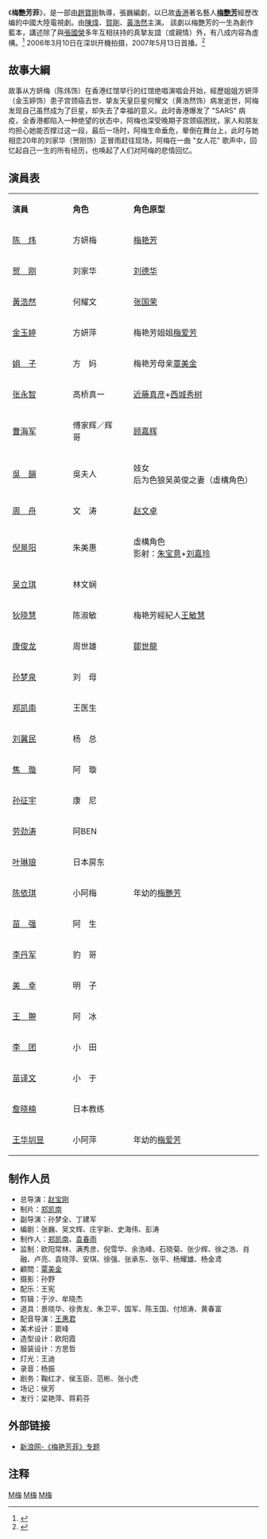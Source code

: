 {{电视节目信息框
| 名称 = 梅艷芳菲
| 英文名称 =
| 图片 = File:电视剧梅艳芳菲.jpg
| 图说 = 电视剧海报
| 分类 = 传记，剧情，爱情 
| 標語 = 
| 國家 = {{CHNML}}
| 電視台 = [[川台影视|川台影视]]<BR>[[深圳卫视|深圳卫视]]、[[江苏综艺频道|江苏综艺频道]]、[[浙江影视|浙江影视]]
| 播出國家 = {{CHNML}}
| 導演 = [[赵宝刚|赵宝刚]]
| 助理編導 =孙梦全、丁建军
| 編審 =
| 編劇 =张巍、吴文辉、庄宇新、史海伟、彭涛
| 出品人=郑凯南、龙秋云、彭益、刘长乐
| 出品公司=[[凤凰卫视|凤凰卫视]]，[[深圳广播电影电视集团|深圳广播电影电视集团]]
| 发行公司= [[深圳万科影视|深圳万科影视]]
| 製作年份= 2006年
| 制作人=郑凯南、袁春雨
| 攝影 = 孙野
| 集數 = 38集
| 片長 = 41分鐘
| 首播日期=2008年7月25日
| 攝製格式 = 彩色
| 語言 = [[國語|國語]]、[[粵語|粵語]]
| 字幕 = 中文
| 主演 = [[陳煒|陳　煒]]、[[賀剛|賀　剛]]、[[黃浩然_(演員)|黃浩然]]、[[金玉婷|金玉婷]]、[[娟子|娟　子]]、<BR>[[张永智|张永智]]、[[吴立琪|吴立琪]]、[[倪景阳|倪景阳]]、<BR>[[狄晓慧|狄晓慧]]、[[康俊龙|康俊龙]]
| 外景 = {{CHNML}}、{{HK}}
|}}
《'''梅艷芳菲'''》，是一部由[[趙寶剛|趙寶剛]]執導，張巍編劇，以已故[[香港|香港]]著名藝人'''[[梅艷芳|梅艷芳]]'''經歷改编的中國大陸電視劇。由[[陳煒|陳煒]]、[[賀剛|賀剛]]、[[黃浩然_(演員)|黃浩然]]主演。
該劇以梅艷芳的一生為創作藍本，講述除了與[[張國榮|張國榮]]多年互相扶持的真摯友誼（或親情）外，有八成内容為虛構。<ref>{{Cite web |url=http://www.southcn.com/ent/yulefirst/200706280226.htm |title=《梅艳芳菲》回避娱乐圈事件　颇多虚构 |accessdate=2010-01-13 |archive-date=2016-03-04 |archive-url=https://web.archive.org/web/20160304220007/http://www.southcn.com/ent/yulefirst/200706280226.htm |dead-url=no }}</ref> 2006年3月10日在深圳开機拍摄，2007年5月13日首播。<ref>{{Cite web |url=http://fun.hsw.cn/system/2007/05/14/005279736.shtml |title=《梅艳芳菲》首播 “艳芳华仔”以假乱真 |accessdate=2010-01-13 |archive-date=2016-03-04 |archive-url=https://web.archive.org/web/20160304193009/http://fun.hsw.cn/system/2007/05/14/005279736.shtml |dead-url=no }}</ref>

==故事大綱==

故事从方妍梅（陈炜饰）在香港红馆举行的红馆绝唱演唱会开始，經歷姐姐方妍萍（金玉婷饰）患子宫颈癌去世、挚友天皇巨星何耀文（黄浩然饰）病发逝世，阿梅发现自己虽然成为了巨星，却失去了幸福的意义。此时香港爆发了 "SARS" 病疫，全香港都陷入一种绝望的状态中，阿梅也深受晚期子宫颈癌困扰，家人和朋友均担心她能否撑过这一段，最后一场时，阿梅生命垂危，晕倒在舞台上，此时与她相恋20年的刘家华（贺刚饰）正冒雨赶往现场，阿梅在一曲 "女人花" 歌声中，回忆起自己一生的所有经历，也唤起了人们对阿梅的悲情回忆。
==演員表==
{|class="wikitable" width="60%"
|- style="background:cornflowerblue; color:white" align=center
|style="width:6%"|'''演員'''||style="width:6%"|'''角色'''||style="width:15%"|'''角色原型'''
|-
|[[陈炜|陈　炜]]||方妍梅||[[梅艳芳|梅艳芳]]
|-
|[[贺刚|贺　刚]]||刘家华||[[刘德华|刘德华]]
|-
|[[黃浩然_(演員)|黃浩然]]||何耀文||[[张国荣|张国荣]]
|-
|[[金玉婷|金玉婷]]||方妍萍||梅艳芳姐姐[[梅爱芳|梅爱芳]]
|-
|[[娟子|娟　子]]||方　妈||梅艳芳母亲[[覃美金|覃美金]]
|-
|[[张永智|张永智]]||高桥真一||[[近藤真彦|近藤真彦]]+[[西城秀树|西城秀树]]
|-
|[[曹海军|曹海军]]||傅家辉／辉　哥||[[顾嘉辉|顾嘉辉]]
|-
|[[吳韻|吳　韻]]||吳夫人||妓女<br>后为色狼吴英俊之妻（虛構角色）
|-
|[[周舟|周　舟]]||文　涛||[[赵文卓|赵文卓]]
|-
|[[倪景阳|倪景阳]]||朱美惠||虛構角色<br>影射：[[朱宝意|朱宝意]]+[[刘嘉玲|刘嘉玲]]
|-
|[[吴立琪|吴立琪]]||林文娴||
|-
|[[狄晓慧|狄晓慧]]||陈淑敏||梅艳芳經紀人[[王敏慧|王敏慧]]
|-
|[[康俊龙|康俊龙]]||周世雄||[[鄒世龍|鄒世龍]]
|-
|[[孙梦泉|孙梦泉]]||刘　母||
|-
|[[郑凯南|郑凯南]]||王医生
|-
|[[刘冀民|刘冀民]]||杨　总
|-
|[[焦璇|焦　璇]]||阿　璇
|-
|[[孙征宇|孙征宇]]||康　尼
|-
|[[劳劲涛|劳劲涛]]||阿BEN
|-
|[[叶琳琅|叶琳琅]]||日本房东
|-
|[[陈依琪|陈依琪]]||小阿梅||年幼的[[梅艷芳|梅艷芳]]
|-
|[[苗强|苗　强]]||阿　生
|-
|[[李丹军|李丹军]]||豹　哥
|-
|[[美幸|美　幸]]||明　子　
|-
|[[王翀|王　翀]]||阿　冰
|-
|[[李团|李　团]]||小　田
|-
|[[苗译文|苗译文]]||小　于
|-
|[[詹晓楠|詹晓楠]]||日本教练
|-
|[[王华圳昱|王华圳昱]]||小阿萍||年幼的[[梅爱芳|梅爱芳]]
|}

== 制作人员 ==
*总导演：[[赵宝刚|赵宝刚]]
*制片：[[郑凯南|郑凯南]]
*副导演：孙梦全、丁建军
*编剧：张巍、吴文辉、庄宇新、史海伟、彭涛
*制作人：[[郑凯南|郑凯南]]、[[袁春雨|袁春雨]]
*监制：欧阳常林、满秀彦、倪雪华、余浩峰、石晓菊、张少辉、徐之浩、肖融、卢亮、袁晓萍、安琪、徐强、张承东、张平、杨耀雄、杨金鸢
*顧問：[[覃美金|覃美金]]
*摄影：孙野
*配乐：王宪
*剪辑：于汐、牟晓杰
*道具：景晓华、徐贵友、朱卫平、国军、陈玉国、付旭涛、黄春富
*配音导演：[[王惠君|王惠君]]
*美术设计：窦峰
*造型设计：欧阳霞
*服装设计：方思哲
*灯光：王迪
*录音：杨振
*剧务：鞠红才、侯玉臣、范彬、张小虎
*场记：侯芳
*发行：梁艳萍、蒋莉芬

== 外部链接 ==
*[http://ent.sina.com.cn/f/meiyff/index.shtml 新浪网-《梅艳芳菲》专题] {{Wayback|url=http://ent.sina.com.cn/f/meiyff/index.shtml |date=20091207092414 }}

== 注释 ==
<references/>

{{梅艷芳}}
{{赵宝刚}}

[[Category:2007年中國電視劇集|M梅]]
[[Category:真人真事改編電視劇|M梅]]
[[Category:演藝界題材作品|M梅]]